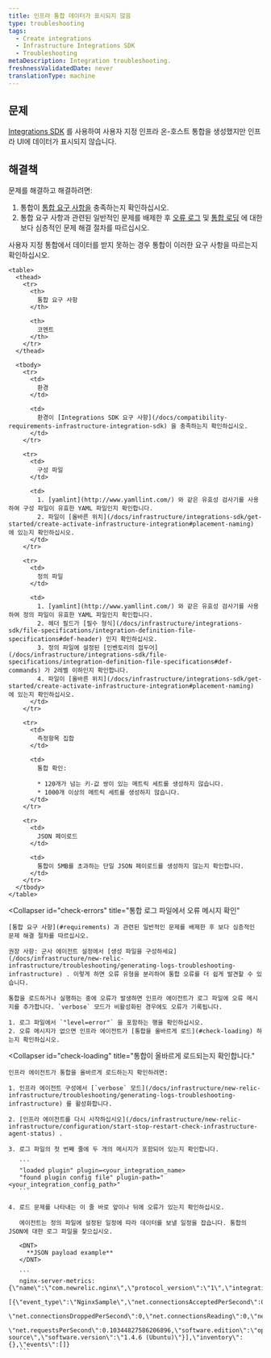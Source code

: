 ```yaml
---
title: 인프라 통합 데이터가 표시되지 않음
type: troubleshooting
tags:
  - Create integrations
  - Infrastructure Integrations SDK
  - Troubleshooting
metaDescription: Integration troubleshooting.
freshnessValidatedDate: never
translationType: machine
---
```


## 문제

[Integrations SDK](/docs/integrations/integrations-sdk/getting-started/introduction-infrastructure-integrations-sdk) 를 사용하여 사용자 지정 인프라 온-호스트 통합을 생성했지만 인프라 UI에 데이터가 표시되지 않습니다.

## 해결책

문제를 해결하고 해결하려면:

1. 통합이 [통합 요구 사항을](#requirements) 충족하는지 확인하십시오.
2. 통합 요구 사항과 관련된 일반적인 문제를 배제한 후 [오류 로그](#check-errors) 및 [통합 로딩](#check-loading) 에 대한 보다 심층적인 문제 해결 절차를 따르십시오.

<CollapserGroup>
  <Collapser
    id="requirements"
    title="통합 요구 사항 문제 해결"
  >
    사용자 지정 통합에서 데이터를 받지 못하는 경우 통합이 이러한 요구 사항을 따르는지 확인하십시오.

    <table>
      <thead>
        <tr>
          <th>
            통합 요구 사항
          </th>

          <th>
            코멘트
          </th>
        </tr>
      </thead>

      <tbody>
        <tr>
          <td>
            환경
          </td>

          <td>
            환경이 [Integrations SDK 요구 사항](/docs/compatibility-requirements-infrastructure-integration-sdk) 을 충족하는지 확인하십시오.
          </td>
        </tr>

        <tr>
          <td>
            구성 파일
          </td>

          <td>
            1. [yamlint](http://www.yamllint.com/) 와 같은 유효성 검사기를 사용하여 구성 파일이 유효한 YAML 파일인지 확인합니다.
            2. 파일이 [올바른 위치](/docs/infrastructure/integrations-sdk/get-started/create-activate-infrastructure-integration#placement-naming) 에 있는지 확인하십시오.
          </td>
        </tr>

        <tr>
          <td>
            정의 파일
          </td>

          <td>
            1. [yamlint](http://www.yamllint.com/) 와 같은 유효성 검사기를 사용하여 정의 파일이 유효한 YAML 파일인지 확인합니다.
            2. 헤더 필드가 [필수 형식](/docs/infrastructure/integrations-sdk/file-specifications/integration-definition-file-specifications#def-header) 인지 확인하십시오.
            3. 정의 파일에 설정된 [인벤토리의 접두어](/docs/infrastructure/integrations-sdk/file-specifications/integration-definition-file-specifications#def-commands) 가 2레벨 이하인지 확인합니다.
            4. 파일이 [올바른 위치](/docs/infrastructure/integrations-sdk/get-started/create-activate-infrastructure-integration#placement-naming) 에 있는지 확인하십시오.
          </td>
        </tr>

        <tr>
          <td>
            측정항목 집합
          </td>

          <td>
            통합 확인:

            * 120개가 넘는 키-값 쌍이 있는 메트릭 세트를 생성하지 않습니다.
            * 1000개 이상의 메트릭 세트를 생성하지 않습니다.
          </td>
        </tr>

        <tr>
          <td>
            JSON 페이로드
          </td>

          <td>
            통합이 5MB를 초과하는 단일 JSON 페이로드를 생성하지 않는지 확인합니다.
          </td>
        </tr>
      </tbody>
    </table>
  </Collapser>

  <Collapser
    id="check-errors"
    title="통합 로그 파일에서 오류 메시지 확인"
  >
    [통합 요구 사항](#requirements) 과 관련된 일반적인 문제를 배제한 후 보다 심층적인 문제 해결 절차를 따르십시오.

    권장 사항: 군사 에이전트 설정에서 [생성 파일을 구성하세요](/docs/infrastructure/new-relic-infrastructure/troubleshooting/generating-logs-troubleshooting-infrastructure) . 이렇게 하면 오류 유형을 분리하여 통합 오류를 더 쉽게 발견할 수 있습니다.

    통합을 로드하거나 실행하는 중에 오류가 발생하면 인프라 에이전트가 로그 파일에 오류 메시지를 추가합니다. `verbose` 모드가 비활성화된 경우에도 오류가 기록됩니다.

    1. 로그 파일에서 `"level=error"` 을 포함하는 행을 확인하십시오.
    2. 오류 메시지가 없으면 인프라 에이전트가 [통합을 올바르게 로드](#check-loading) 하는지 확인하십시오.
  </Collapser>

  <Collapser
    id="check-loading"
    title="통합이 올바르게 로드되는지 확인합니다."
  >
    인프라 에이전트가 통합을 올바르게 로드하는지 확인하려면:

    1. 인프라 에이전트 구성에서 [`verbose` 모드](/docs/infrastructure/new-relic-infrastructure/troubleshooting/generating-logs-troubleshooting-infrastructure) 를 활성화합니다.

    2. [인프라 에이전트를 다시 시작하십시오](/docs/infrastructure/new-relic-infrastructure/configuration/start-stop-restart-check-infrastructure-agent-status) .

    3. 로그 파일의 첫 번째 줄에 두 개의 메시지가 포함되어 있는지 확인합니다.

       ```
       "loaded plugin" plugin=<your_integration_name>
       "found plugin config file" plugin-path="<your_integration_config_path>"
       ```

    4. 로드 문제를 나타내는 이 줄 바로 앞이나 뒤에 오류가 있는지 확인하십시오.

       에이전트는 정의 파일에 설정된 일정에 따라 데이터를 보낼 일정을 잡습니다. 통합의 JSON에 대한 로그 파일을 찾으십시오.

       <DNT>
         **JSON payload example**
       </DNT>

       ```
       nginx-server-metrics: {\"name\":\"com.newrelic.nginx\",\"protocol_version\":\"1\",\"integration_version\":\"0.5.0\",\"metrics\":
       [{\"event_type\":\"NginxSample\",\"net.connectionsAcceptedPerSecond\":0.10344827586206896,\"net.connectionsActive\":1,
       \"net.connectionsDroppedPerSecond\":0,\"net.connectionsReading\":0,\"net.connectionsWaiting\":0,\"net.connectionsWriting\":1,
       \"net.requestsPerSecond\":0.10344827586206896,\"software.edition\":\"open source\",\"software.version\":\"1.4.6 (Ubuntu)\"}],\"inventory\":{},\"events\":[]}
       ```
  </Collapser>
</CollapserGroup>
